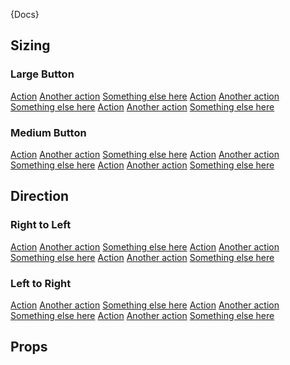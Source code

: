 


<Meta title="Components|SplitButton" component={SplitButton} />

<Description>{Docs}</Description>

## Sizing

### Large Button

<Preview>
  <Story name="Large" height="200px">
    <div class="row-items lg-offset-left">
      <SplitButton text="Large Button" size="large">
        <a href="#">Action</a>
        <a href="#">Another action</a>
        <a href="#">Something else here</a>
      </SplitButton>
      <SplitButton text="Large Button" color="primary" size="large">
        <a href="#">Action</a>
        <a href="#">Another action</a>
        <a href="#">Something else here</a>
      </SplitButton>
      <SplitButton text="Large Button" color="secondary" size="large">
        <a href="#">Action</a>
        <a href="#">Another action</a>
        <a href="#">Something else here</a>
      </SplitButton>
    </div>
  </Story>
</Preview>

### Medium Button

<Preview>
  <Story name="Medium" height="200px">
    <div class="row-items lg-offset-left">
      <SplitButton text="Medium Button" size="medium">
        <a href="#">Action</a>
        <a href="#">Another action</a>
        <a href="#">Something else here</a>
      </SplitButton>
      <SplitButton text="Medium Button" color="primary" size="medium">
        <a href="#">Action</a>
        <a href="#">Another action</a>
        <a href="#">Something else here</a>
      </SplitButton>
      <SplitButton text="Medium Button" color="secondary" size="medium">
        <a href="#">Action</a>
        <a href="#">Another action</a>
        <a href="#">Something else here</a>
      </SplitButton>
    </div>
  </Story>
</Preview>

## Direction

### Right to Left

<Preview>
  <Story name="Right to Left" height="200px">
    <div class="row-items lg-offset-left">
      <SplitButton text="Right to Left Button" direction="rtl">
        <a href="#">Action</a>
        <a href="#">Another action</a>
        <a href="#">Something else here</a>
      </SplitButton>
      <SplitButton text="Right to Left Button" color="primary" direction="rtl">
        <a href="#">Action</a>
        <a href="#">Another action</a>
        <a href="#">Something else here</a>
      </SplitButton>
      <SplitButton text="Right to Left Button" color="secondary" direction="rtl">
        <a href="#">Action</a>
        <a href="#">Another action</a>
        <a href="#">Something else here</a>
      </SplitButton>
    </div>
  </Story>
</Preview>

### Left to Right

<Preview>
  <Story name="Left to Right" height="200px">
    <div class="row-items lg-offset-left">
      <SplitButton text="Left to Right Button" direction="ltr">
        <a href="#">Action</a>
        <a href="#">Another action</a>
        <a href="#">Something else here</a>
      </SplitButton>
      <SplitButton text="Left to Right Button" color="primary" direction="ltr">
        <a href="#">Action</a>
        <a href="#">Another action</a>
        <a href="#">Something else here</a>
      </SplitButton>
      <SplitButton text="Left to Right Button" color="secondary" direction="ltr">
        <a href="#">Action</a>
        <a href="#">Another action</a>
        <a href="#">Something else here</a>
      </SplitButton>
    </div>
  </Story>
</Preview>


## Props

<Props of={SplitButton} />
